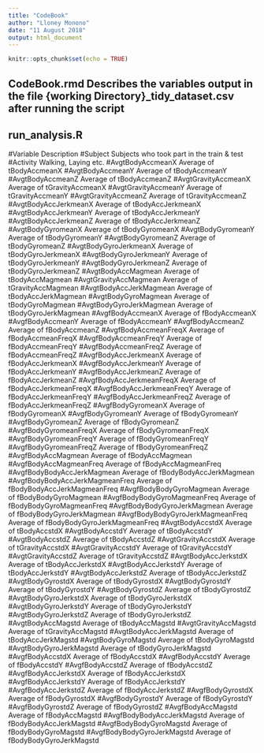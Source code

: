 ```yaml
---
title: "CodeBook"
author: "Lloney Monono"
date: "11 August 2018"
output: html_document
---
```


```r
knitr::opts_chunk$set(echo = TRUE)
```

## CodeBook.rmd Describes the variables output in the file {working Directory}\single_tidy_dataset.csv after running the script 
## run_analysis.R

#Variable	Description
#Subject	Subjects who took part in the train & test
#Activity	Walking, Laying etc.
#AvgtBodyAccmeanX	Average of tBodyAccmeanX
#AvgtBodyAccmeanY	Average of tBodyAccmeanY
#AvgtBodyAccmeanZ	Average of tBodyAccmeanZ
#AvgtGravityAccmeanX	Average of tGravityAccmeanX
#AvgtGravityAccmeanY	Average of tGravityAccmeanY
#AvgtGravityAccmeanZ	Average of tGravityAccmeanZ
#AvgtBodyAccJerkmeanX	Average of tBodyAccJerkmeanX
#AvgtBodyAccJerkmeanY	Average of tBodyAccJerkmeanY
#AvgtBodyAccJerkmeanZ	Average of tBodyAccJerkmeanZ
#AvgtBodyGyromeanX	Average of tBodyGyromeanX
#AvgtBodyGyromeanY	Average of tBodyGyromeanY
#AvgtBodyGyromeanZ	Average of tBodyGyromeanZ
#AvgtBodyGyroJerkmeanX	Average of tBodyGyroJerkmeanX
#AvgtBodyGyroJerkmeanY	Average of tBodyGyroJerkmeanY
#AvgtBodyGyroJerkmeanZ	Average of tBodyGyroJerkmeanZ
#AvgtBodyAccMagmean	Average of tBodyAccMagmean
#AvgtGravityAccMagmean	Average of tGravityAccMagmean
#AvgtBodyAccJerkMagmean	Average of tBodyAccJerkMagmean
#AvgtBodyGyroMagmean	Average of tBodyGyroMagmean
#AvgtBodyGyroJerkMagmean	Average of tBodyGyroJerkMagmean
#AvgfBodyAccmeanX	Average of fBodyAccmeanX
#AvgfBodyAccmeanY	Average of fBodyAccmeanY
#AvgfBodyAccmeanZ	Average of fBodyAccmeanZ
#AvgfBodyAccmeanFreqX	Average of fBodyAccmeanFreqX
#AvgfBodyAccmeanFreqY	Average of fBodyAccmeanFreqY
#AvgfBodyAccmeanFreqZ	Average of fBodyAccmeanFreqZ
#AvgfBodyAccJerkmeanX	Average of fBodyAccJerkmeanX
#AvgfBodyAccJerkmeanY	Average of fBodyAccJerkmeanY
#AvgfBodyAccJerkmeanZ	Average of fBodyAccJerkmeanZ
#AvgfBodyAccJerkmeanFreqX	Average of fBodyAccJerkmeanFreqX
#AvgfBodyAccJerkmeanFreqY	Average of fBodyAccJerkmeanFreqY
#AvgfBodyAccJerkmeanFreqZ	Average of fBodyAccJerkmeanFreqZ
#AvgfBodyGyromeanX	Average of fBodyGyromeanX
#AvgfBodyGyromeanY	Average of fBodyGyromeanY
#AvgfBodyGyromeanZ	Average of fBodyGyromeanZ
#AvgfBodyGyromeanFreqX	Average of fBodyGyromeanFreqX
#AvgfBodyGyromeanFreqY	Average of fBodyGyromeanFreqY
#AvgfBodyGyromeanFreqZ	Average of fBodyGyromeanFreqZ
#AvgfBodyAccMagmean	Average of fBodyAccMagmean
#AvgfBodyAccMagmeanFreq	Average of fBodyAccMagmeanFreq
#AvgfBodyBodyAccJerkMagmean	Average of fBodyBodyAccJerkMagmean
#AvgfBodyBodyAccJerkMagmeanFreq	Average of fBodyBodyAccJerkMagmeanFreq
#AvgfBodyBodyGyroMagmean	Average of fBodyBodyGyroMagmean
#AvgfBodyBodyGyroMagmeanFreq	Average of fBodyBodyGyroMagmeanFreq
#AvgfBodyBodyGyroJerkMagmean	Average of fBodyBodyGyroJerkMagmean
#AvgfBodyBodyGyroJerkMagmeanFreq	Average of fBodyBodyGyroJerkMagmeanFreq
#AvgtBodyAccstdX	Average of tBodyAccstdX
#AvgtBodyAccstdY	Average of tBodyAccstdY
#AvgtBodyAccstdZ	Average of tBodyAccstdZ
#AvgtGravityAccstdX	Average of tGravityAccstdX
#AvgtGravityAccstdY	Average of tGravityAccstdY
#AvgtGravityAccstdZ	Average of tGravityAccstdZ
#AvgtBodyAccJerkstdX	Average of tBodyAccJerkstdX
#AvgtBodyAccJerkstdY	Average of tBodyAccJerkstdY
#AvgtBodyAccJerkstdZ	Average of tBodyAccJerkstdZ
#AvgtBodyGyrostdX	Average of tBodyGyrostdX
#AvgtBodyGyrostdY	Average of tBodyGyrostdY
#AvgtBodyGyrostdZ	Average of tBodyGyrostdZ
#AvgtBodyGyroJerkstdX	Average of tBodyGyroJerkstdX
#AvgtBodyGyroJerkstdY	Average of tBodyGyroJerkstdY
#AvgtBodyGyroJerkstdZ	Average of tBodyGyroJerkstdZ
#AvgtBodyAccMagstd	Average of tBodyAccMagstd
#AvgtGravityAccMagstd	Average of tGravityAccMagstd
#AvgtBodyAccJerkMagstd	Average of tBodyAccJerkMagstd
#AvgtBodyGyroMagstd	Average of tBodyGyroMagstd
#AvgtBodyGyroJerkMagstd	Average of tBodyGyroJerkMagstd
#AvgfBodyAccstdX	Average of fBodyAccstdX
#AvgfBodyAccstdY	Average of fBodyAccstdY
#AvgfBodyAccstdZ	Average of fBodyAccstdZ
#AvgfBodyAccJerkstdX	Average of fBodyAccJerkstdX
#AvgfBodyAccJerkstdY	Average of fBodyAccJerkstdY
#AvgfBodyAccJerkstdZ	Average of fBodyAccJerkstdZ
#AvgfBodyGyrostdX	Average of fBodyGyrostdX
#AvgfBodyGyrostdY	Average of fBodyGyrostdY
#AvgfBodyGyrostdZ	Average of fBodyGyrostdZ
#AvgfBodyAccMagstd	Average of fBodyAccMagstd
#AvgfBodyBodyAccJerkMagstd	Average of fBodyBodyAccJerkMagstd
#AvgfBodyBodyGyroMagstd	Average of fBodyBodyGyroMagstd
#AvgfBodyBodyGyroJerkMagstd	Average of fBodyBodyGyroJerkMagstd


